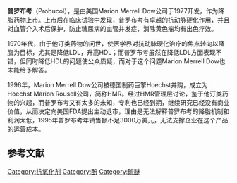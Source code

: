 {{expand|time=2015-08-10T00:21:44+00:00}}
{{chemref|time=2015-08-10T00:21:44+00:00}}
{{Drugbox
| Verifiedfields = changed
| verifiedrevid = 464214831
| IUPAC_name = 4,4'-[propane-2,2-diylbis(thio)]bis(2,6-di-''tert''-butylphenol)
| image = probucol.svg
<!--Clinical data-->
| tradename =  
| Drugs.com = {{drugs.com|CONS|probucol}}
| MedlinePlus = a611037
| pregnancy_AU = <!-- A / B1 / B2 / B3 / C / D / X -->
| pregnancy_US = <!-- A / B            / C / D / X -->
| pregnancy_category =  
| legal_AU = <!-- Unscheduled / S2 / S3 / S4 / S5 / S6 / S7 / S8 / S9 -->
| legal_CA = <!--             / Schedule I, II, III, IV, V, VI, VII, VIII -->
| legal_UK = <!-- GSL         / P       / POM / CD / Class A, B, C -->
| legal_US = <!-- OTC                   / Rx-only  / Schedule I, II, III, IV, V -->
| legal_status =  
| routes_of_administration =  
<!--Pharmacokinetic data-->
| bioavailability =  
| protein_bound =  
| metabolism =  
| elimination_half-life =  
| excretion =  

<!--Identifiers-->
| IUPHAR_ligand = 7277
| CAS_number_Ref = {{cascite|correct|??}}
| CAS_number = 23288-49-5
| ATC_prefix = C10
| ATC_suffix = AX02
| PubChem = 4912
| DrugBank_Ref = {{drugbankcite|correct|drugbank}}
| DrugBank = DB01599
| ChemSpiderID_Ref = {{chemspidercite|correct|chemspider}}
| ChemSpiderID = 4743
| UNII_Ref = {{fdacite|correct|FDA}}
| UNII = P3CTH044XJ
| KEGG_Ref = {{keggcite|correct|kegg}}
| KEGG = D00476
| ChEBI_Ref = {{ebicite|changed|EBI}}
| ChEBI = 8427
| ChEMBL_Ref = {{ebicite|correct|EBI}}
| ChEMBL = 608
<!--Chemical data-->
| C=31 | H=48 | O=2 | S=2
| molecular_weight = 516.844 g/mol
| smiles = S(c1cc(c(O)c(c1)C(C)(C)C)C(C)(C)C)C(Sc2cc(c(O)c(c2)C(C)(C)C)C(C)(C)C)(C)C
| InChI = 1/C31H48O2S2/c1-27(2,3)21-15-19(16-22(25(21)32)28(4,5)6)34-31(13,14)35-20-17-23(29(7,8)9)26(33)24(18-20)30(10,11)12/h15-18,32-33H,1-14H3
| InChIKey = FYPMFJGVHOHGLL-UHFFFAOYAM
| StdInChI_Ref = {{stdinchicite|correct|chemspider}}
| StdInChI = 1S/C31H48O2S2/c1-27(2,3)21-15-19(16-22(25(21)32)28(4,5)6)34-31(13,14)35-20-17-23(29(7,8)9)26(33)24(18-20)30(10,11)12/h15-18,32-33H,1-14H3
| StdInChIKey_Ref = {{stdinchicite|correct|chemspider}}
| StdInChIKey = FYPMFJGVHOHGLL-UHFFFAOYSA-N
| synonyms = <small>2,6-di-''tert''-butyl-4-({2-[(3,5-di-''tert''-butyl-4-hydroxyphenyl)sulfanyl]propan-2-yl}sulfanyl)phenol</small>
}}
'''普罗布考'''（Probucol），是由美国Marion Merrell Dow公司于1977开发，作为降脂药物上市。上市后在临床试验中发现，普罗布考有卓越的抗动脉硬化作用，并且对血管介入术后保护，防止糖尿病的血管并发症，消除黄色瘤均有出色疗效。

1970年代，由于他汀类药物的问世，使医学界对抗动脉硬化治疗的焦点转向以降脂为目标，尤其是降低LDL，升高HDL；而普罗布考虽然在降低LDL方面表现不错，但同时降低HDL的问题使公众质疑，而对于这个问题Marion Merrell Dow也未能给予解答。

1996年，Marion Merrell Dow公司被德国制药巨擎Hoechst并购，成立为Hoechst Marion Rousell公司，简称HMR。经过HMR管理层讨论，鉴于他汀类药物的兴起，而普罗布考又有太多的未知，专利也已经到期，继续研究已经没有商业价值，从而决定向美国FDA提出主动退市，理由是无法解释普罗布考的降脂机制和利润太低，1995年普罗布考年销售额不足3000万美元，无法支撑企业在这个产品的运营成本。

==参考文献==
{{reflist}}

{{血脂调节剂}}

[[Category:抗氧化剂|Category:抗氧化剂]]
[[Category:酚|Category:酚]]
[[Category:硫醚|Category:硫醚]]